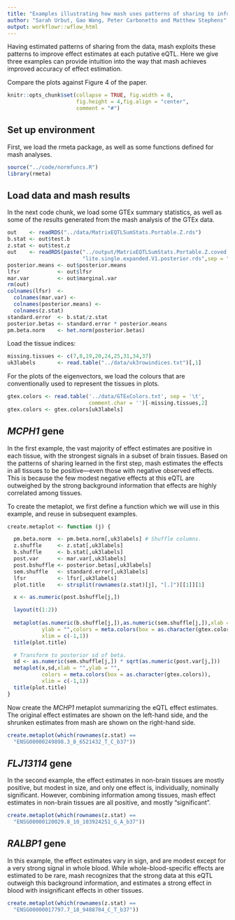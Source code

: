 ```yaml
---
title: "Examples illustrating how mash uses patterns of sharing to inform effect estimates"
author: "Sarah Urbut, Gao Wang, Peter Carbonetto and Matthew Stephens"
output: workflowr::wflow_html
---
```


Having estimated patterns of sharing from the data, mash exploits
these patterns to improve effect estimates at each putative eQTL. Here
we give three examples can provide intuition into the way that mash
achieves improved accuracy of effect estimation.

Compare the plots against Figure 4 of the paper.

```r
knitr::opts_chunk$set(collapse = TRUE, fig.width = 8,
                      fig.height = 4,fig.align = "center",
                      comment = "#")
```

## Set up environment

First, we load the rmeta package, as well as some functions defined
for mash analyses.

```r
source("../code/normfuncs.R")
library(rmeta)
```

## Load data and mash results

In the next code chunk, we load some GTEx summary statistics, as well
as some of the results generated from the mash analysis of the GTEx
data.

```r
out    <- readRDS("../data/MatrixEQTLSumStats.Portable.Z.rds")
b.stat <- out$test.b
z.stat <- out$test.z
out    <- readRDS(paste("../output/MatrixEQTLSumStats.Portable.Z.coved.K3.P3",
                        "lite.single.expanded.V1.posterior.rds",sep = "."))
posterior.means <- out$posterior.means
lfsr            <- out$lfsr
mar.var         <- out$marginal.var
rm(out)
colnames(lfsr)  <-
  colnames(mar.var) <- 
  colnames(posterior.means) <- 
  colnames(z.stat)
standard.error  <- b.stat/z.stat
posterior.betas <- standard.error * posterior.means
pm.beta.norm    <- het.norm(posterior.betas)
```

Load the tissue indices:

```r
missing.tissues <- c(7,8,19,20,24,25,31,34,37)
uk3labels       <- read.table("../data/uk3rowindices.txt")[,1]
```

For the plots of the eigenvectors, we load the colours that are
conventionally used to represent the tissues in plots.

```r
gtex.colors <- read.table('../data/GTExColors.txt', sep = '\t', 
                          comment.char = '')[-missing.tissues,2]
gtex.colors <- gtex.colors[uk3labels]
```

## *MCPH1* gene 

In the first example, the vast majority of effect estimates are
positive in each tissue, with the strongest signals in a subset of
brain tissues. Based on the patterns of sharing learned in the first
step, mash estimates the effects in all tissues to be positive---even
those with negative observed effects. This is because the few modest
negative effects at this eQTL are outweighed by the strong background
information that effects are highly correlated among tissues.

To create the metaplot, we first define a function which we will use
in this example, and reuse in subsequent examples.

```r
create.metaplot <- function (j) {

  pm.beta.norm  <- pm.beta.norm[,uk3labels] # Shuffle columns.
  z.shuffle     <- z.stat[,uk3labels]
  b.shuffle     <- b.stat[,uk3labels]
  post.var      <- mar.var[,uk3labels]
  post.bshuffle <- posterior.betas[,uk3labels]
  sem.shuffle   <- standard.error[,uk3labels]
  lfsr          <- lfsr[,uk3labels]
  plot.title    <- strsplit(rownames(z.stat)[j], "[.]")[[1]][1]

  x <- as.numeric(post.bshuffle[j,])

  layout(t(1:2))
  
  metaplot(as.numeric(b.shuffle[j,]),as.numeric(sem.shuffle[j,]),xlab = "",
           ylab = "",colors = meta.colors(box = as.character(gtex.colors)),
           xlim = c(-1,1))
  title(plot.title)

  # Transform to posterior sd of beta.
  sd <- as.numeric(sem.shuffle[j,]) * sqrt(as.numeric(post.var[j,]))
  metaplot(x,sd,xlab = "",ylab = "",
           colors = meta.colors(box = as.character(gtex.colors)),
           xlim = c(-1,1))
  title(plot.title)
}
```

Now create the *MCHP1* metaplot summarizing the eQTL effect
estimates. The original effect estimates are shown on the left-hand
side, and the shrunken estimates from mash are shown on the right-hand
side.

```r
create.metaplot(which(rownames(z.stat) ==
  "ENSG00000249898.3_8_6521432_T_C_b37"))
```

## *FLJ13114* gene

In the second example, the effect estimates in non-brain tissues are
mostly positive, but modest in size, and only one effect is,
individually, nominally significant. However, combining information
among tissues, mash effect estimates in non-brain tissues are all
positive, and mostly "significant".

```r
create.metaplot(which(rownames(z.stat) ==
  "ENSG00000120029.8_10_103924251_G_A_b37"))
```
 
## *RALBP1* gene

In this example, the effect estimates vary in sign, and are modest
except for a very strong signal in whole blood. While
whole-blood-specific effects are estimated to be rare, mash recognizes
that the strong data at this eQTL outweigh this background
information, and estimates a strong effect in blood with insignificant
effects in other tissues.

```r
create.metaplot(which(rownames(z.stat) ==
  "ENSG00000017797.7_18_9488704_C_T_b37"))
```

